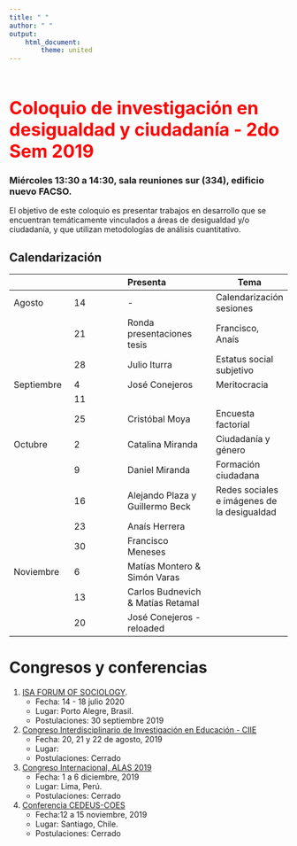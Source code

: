 ```yaml
---
title: " "
author: " "
output:
    html_document:
        theme: united
---
```


<br/>
<br/>

<b>
<font color="red" size=6>
Coloquio de investigación en desigualdad y ciudadanía - 2do Sem 2019
</b>
</font>
<br>

### Miércoles 13:30  a 14:30, sala reuniones sur (334), edificio nuevo FACSO.


El objetivo de este coloquio es presentar trabajos en desarrollo que se encuentran temáticamente vinculados a áreas de desigualdad y/o ciudadanía, y que utilizan metodologías de análisis cuantitativo.

## Calendarización


| |  | Presenta   | Tema |
|--|--|:--|--|
| Agosto | 14 | -  | Calendarización sesiones
|  | 21 | Ronda presentaciones tesis | Francisco, Anaís
|  | 28 | Julio Iturra  | Estatus social subjetivo
| Septiembre   | 4 | José Conejeros  | Meritocracia
|   | 11  |   |   |
|   | 25  | Cristóbal Moya  | Encuesta factorial
| Octubre   | 2 | Catalina Miranda  | Ciudadanía y género
|   | 9  |  Daniel Miranda  | Formación ciudadana
|   | 16 |  Alejando Plaza y Guillermo Beck| Redes sociales e imágenes de la desigualdad
|   | 23  | Anaís Herrera |
|   | 30  | Francisco Meneses  |
|Noviembre  | 6  | Matías Montero & Simón Varas |
|   | 13  | Carlos Budnevich & Matías Retamal |
|   | 20  | José Conejeros - reloaded  |

# Congresos y conferencias

1.   [ISA FORUM OF SOCIOLOGY](https://www.isa-sociology.org/en/conferences/forum).
     - Fecha: 14 - 18 julio 2020
     - Lugar: Porto Alegre, Brasil.
     - Postulaciones: 30 septiembre 2019
2. [Congreso Interdisciplinario de Investigación en Educación - CIIE](http://ciie.cl/)
     - Fecha: 20, 21 y 22 de agosto, 2019
     - Lugar:
     - Postulaciones: Cerrado
3. [Congreso Internacional, ALAS 2019](https://www.alasperu2019.pe/)
    - Fecha: 1 a 6 diciembre, 2019
    - Lugar: Lima, Perú.
    - Postulaciones: Cerrado
4. [Conferencia CEDEUS-COES](https://cedeus-coes.cl/)  
     - Fecha:12 a 15 noviembre, 2019
     - Lugar: Santiago, Chile.
     - Postulaciones: Cerrado      
